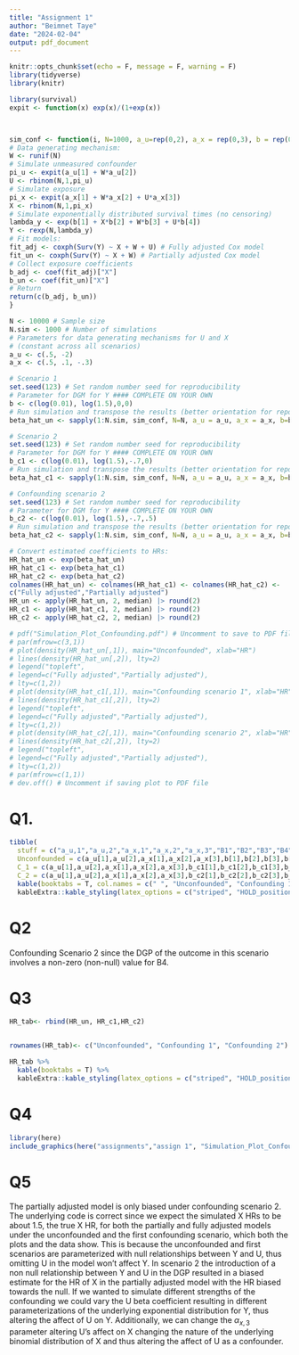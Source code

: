 ```yaml
---
title: "Assignment 1"
author: "Beimnet Taye"
date: "2024-02-04"
output: pdf_document
---
```


```r
knitr::opts_chunk$set(echo = F, message = F, warning = F)
library(tidyverse)
library(knitr)
```

```r
library(survival)
expit <- function(x) exp(x)/(1+exp(x))



sim_conf <- function(i, N=1000, a_u=rep(0,2), a_x = rep(0,3), b = rep(0,4)){
# Data generating mechanism:
W <- runif(N)
# Simulate unmeasured confounder
pi_u <- expit(a_u[1] + W*a_u[2])
U <- rbinom(N,1,pi_u)
# Simulate exposure
pi_x <- expit(a_x[1] + W*a_x[2] + U*a_x[3])
X <- rbinom(N,1,pi_x)
# Simulate exponentially distributed survival times (no censoring)
lambda_y <- exp(b[1] + X*b[2] + W*b[3] + U*b[4])
Y <- rexp(N,lambda_y)
# Fit models:
fit_adj <- coxph(Surv(Y) ~ X + W + U) # Fully adjusted Cox model
fit_un <- coxph(Surv(Y) ~ X + W) # Partially adjusted Cox model
# Collect exposure coefficients
b_adj <- coef(fit_adj)["X"]
b_un <- coef(fit_un)["X"]
# Return
return(c(b_adj, b_un))
}
```

```r
N <- 10000 # Sample size
N.sim <- 1000 # Number of simulations
# Parameters for data generating mechanisms for U and X
# (constant across all scenarios)
a_u <- c(.5, -2)
a_x <- c(.5, .1, -.3)
```

```r
# Scenario 1
set.seed(123) # Set random number seed for reproducibility
# Parameter for DGM for Y #### COMPLETE ON YOUR OWN
b <- c(log(0.01), log(1.5),0,0)
# Run simulation and transpose the results (better orientation for reporting)
beta_hat_un <- sapply(1:N.sim, sim_conf, N=N, a_u = a_u, a_x = a_x, b=b) |> t()
```

```r
# Scenario 2
set.seed(123) # Set random number seed for reproducibility
# Parameter for DGM for Y #### COMPLETE ON YOUR OWN
b_c1 <- c(log(0.01), log(1.5),-.7,0)
# Run simulation and transpose the results (better orientation for reporting)
beta_hat_c1 <- sapply(1:N.sim, sim_conf, N=N, a_u = a_u, a_x = a_x, b=b_c1) |> t()
```

```r
# Confounding scenario 2
set.seed(123) # Set random number seed for reproducibility
# Parameter for DGM for Y #### COMPLETE ON YOUR OWN
b_c2 <- c(log(0.01), log(1.5),-.7,.5)
# Run simulation and transpose the results (better orientation for reporting)
beta_hat_c2 <- sapply(1:N.sim, sim_conf, N=N, a_u = a_u, a_x = a_x, b=b_c2) |> t()
```

```r
# Convert estimated coefficients to HRs:
HR_hat_un <- exp(beta_hat_un)
HR_hat_c1 <- exp(beta_hat_c1)
HR_hat_c2 <- exp(beta_hat_c2)
colnames(HR_hat_un) <- colnames(HR_hat_c1) <- colnames(HR_hat_c2) <-
c("Fully adjusted","Partially adjusted")
HR_un <- apply(HR_hat_un, 2, median) |> round(2)
HR_c1 <- apply(HR_hat_c1, 2, median) |> round(2)
HR_c2 <- apply(HR_hat_c2, 2, median) |> round(2)
```

```r
# pdf("Simulation_Plot_Confounding.pdf") # Uncomment to save to PDF file
# par(mfrow=c(3,1))
# plot(density(HR_hat_un[,1]), main="Unconfounded", xlab="HR")
# lines(density(HR_hat_un[,2]), lty=2)
# legend("topleft",
# legend=c("Fully adjusted","Partially adjusted"),
# lty=c(1,2))
# plot(density(HR_hat_c1[,1]), main="Confounding scenario 1", xlab="HR")
# lines(density(HR_hat_c1[,2]), lty=2)
# legend("topleft",
# legend=c("Fully adjusted","Partially adjusted"),
# lty=c(1,2))
# plot(density(HR_hat_c2[,1]), main="Confounding scenario 2", xlab="HR")
# lines(density(HR_hat_c2[,2]), lty=2)
# legend("topleft",
# legend=c("Fully adjusted","Partially adjusted"),
# lty=c(1,2))
# par(mfrow=c(1,1))
# dev.off() # Uncomment if saving plot to PDF file
```
# Q1.
```r
tibble(
  stuff = c("a_u,1","a_u,2","a_x,1","a_x,2","a_x,3","B1","B2","B3","B4"),
  Unconfounded = c(a_u[1],a_u[2],a_x[1],a_x[2],a_x[3],b[1],b[2],b[3],b[4]),
  C_1 = c(a_u[1],a_u[2],a_x[1],a_x[2],a_x[3],b_c1[1],b_c1[2],b_c1[3],b_c1[4]),
  C_2 = c(a_u[1],a_u[2],a_x[1],a_x[2],a_x[3],b_c2[1],b_c2[2],b_c2[3],b_c2[4])) %>% 
  kable(booktabs = T, col.names = c(" ", "Unconfounded", "Confounding 1", "Confounding 2"), digits = 2) %>% 
  kableExtra::kable_styling(latex_options = c("striped", "HOLD_position"))
```

\newpage

# Q2

Confounding Scenario 2 since the DGP of the outcome in this scenario involves a non-zero (non-null) value for B4.

\newpage

# Q3

```r
HR_tab<- rbind(HR_un, HR_c1,HR_c2)


rownames(HR_tab)<- c("Unconfounded", "Confounding 1", "Confounding 2")

HR_tab %>% 
  kable(booktabs = T) %>% 
  kableExtra::kable_styling(latex_options = c("striped", "HOLD_position"))
```

\newpage

# Q4

```r
library(here)
include_graphics(here("assignments","assign 1", "Simulation_Plot_Confounding.png"))
```

\newpage

# Q5

The partially adjusted model is only biased under confounding scenario 2. The underlying code is correct since we expect the simulated X HRs to be about 1.5, the true X HR, for both the partially and fully adjusted models under the unconfounded and the first confounding scenario, which both the plots and the data show. This is because the unconfounded and first scenarios are parameterized with null relationships between Y and U, thus omitting U in the model won't affect Y. In scenario 2 the introduction of a non null relationship between Y and U in the DGP resulted in a biased estimate for the HR of X in the partially adjusted model with the HR biased towards the null. If we wanted to simulate different strengths of the confounding we could vary the U beta coefficient resulting in different parameterizations of the underlying exponential distribution for Y, thus altering the affect of U on Y. Additionally, we can change the $\alpha_{x,3}$ parameter altering U's affect on X changing the nature of the underlying binomial distribution of X and thus altering the affect of U as a confounder.  